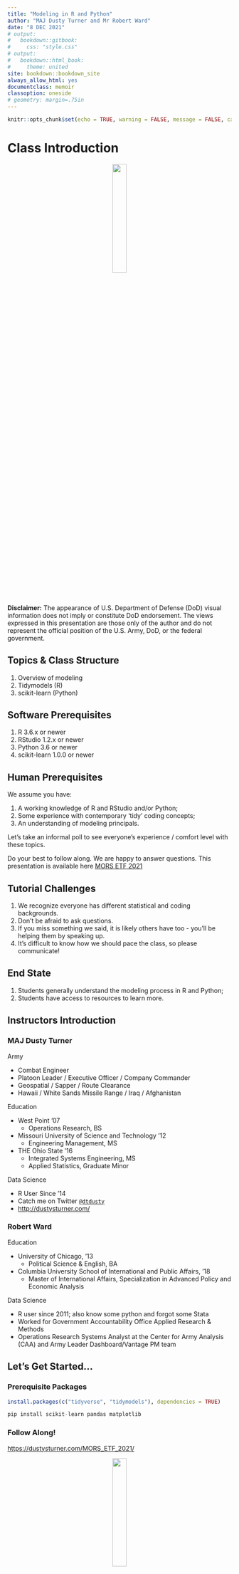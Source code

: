 ```yaml
---
title: "Modeling in R and Python"
author: "MAJ Dusty Turner and Mr Robert Ward"
date: "8 DEC 2021"
# output: 
#   bookdown::gitbook:
#     css: "style.css"
# output:
#   bookdown::html_book:
#     theme: united
site: bookdown::bookdown_site
always_allow_html: yes
documentclass: memoir
classoption: oneside
# geometry: margin=.75in
---
```


```r
knitr::opts_chunk$set(echo = TRUE, warning = FALSE, message = FALSE, cache = FALSE)
```

# Class Introduction

<center>
![](img/caa_seal.png){ width=25% }
</center>


**Disclaimer:**  The appearance of U.S. Department of Defense (DoD) visual information does not imply or constitute DoD endorsement.  The views expressed in this presentation are those only of the author and do not represent the official position of the U.S. Army, DoD, or the federal government.

<!-- #### need to add the following things -->
<!-- 1. link for this book -->
<!-- 2. do we need to have students pip install anything -->
<!-- 3. Is there a python version we need to have people install? -->

## Topics & Class Structure

1. Overview of modeling
2. Tidymodels (R)  
3. scikit-learn (Python)

## Software Prerequisites

1. R 3.6.x or newer
2. RStudio 1.2.x or newer
3. Python 3.6 or newer
4. scikit-learn 1.0.0 or newer

## Human Prerequisites

We assume you have:

1. A working knowledge of R and RStudio and/or Python;
2. Some experience with contemporary 'tidy' coding concepts;
3. An understanding of modeling principals. 

Let's take an informal poll to see everyone's experience / comfort level with these topics.

Do your best to follow along.  We are happy to answer questions.  This presentation is available here  [MORS ETF  2021](https://dustysturner.com/MORS_ETF_2021/)

## Tutorial Challenges

1. We recognize everyone has different statistical and coding backgrounds.
2. Don't be afraid to ask questions.
3. If you miss something we said, it is likely others have too - you'll be helping them by speaking up.
4. It's difficult to know how we should pace the class, so please communicate!

## End State

1. Students generally understand the modeling process in R and Python;
2. Students have access to resources to learn more.

## Instructors Introduction

### MAJ Dusty Turner

Army 

- Combat Engineer
- Platoon Leader / Executive Officer / Company Commander
- Geospatial / Sapper / Route Clearance
- Hawaii / White Sands Missile Range / Iraq / Afghanistan

Education

- West Point '07
  - Operations Research, BS
- Missouri University of Science and Technology '12
  - Engineering Management, MS
- THE Ohio State '16
  - Integrated Systems Engineering, MS
  - Applied Statistics, Graduate Minor

Data Science

- R User Since '14
- Catch me on Twitter [`@dtdusty`](http://www.twitter.com/dtdusty)
- <http://dustysturner.com/>

### Robert Ward

Education

- University of Chicago, '13
  - Political Science & English, BA
- Columbia University School of International and Public Affairs, '18
  - Master of International Affairs, Specialization in Advanced Policy and Economic Analysis
  
Data Science

- R user since 2011; also know some python and forgot some Stata
- Worked for Government Accountability Office Applied Research & Methods
- Operations Research Systems Analyst at the Center for Army Analysis (CAA) and Army Leader Dashboard/Vantage PM team


## Let's Get Started...

### Prerequisite Packages

```r
install.packages(c("tidyverse", "tidymodels"), dependencies = TRUE)
```


```python
pip install scikit-learn pandas matplotlib
```

### Follow Along!

[https://dustysturner.com/MORS_ETF_2021/](https://dustysturner.com/MORS_ETF_2021/)

<center>
![](img/ETF_QR.png){ width=25% }
</center>
